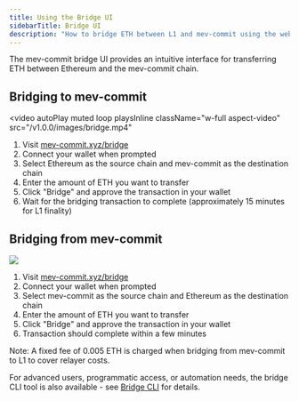 ```yaml
---
title: Using the Bridge UI
sidebarTitle: Bridge UI
description: "How to bridge ETH between L1 and mev-commit using the web interface"
---
```


The mev-commit bridge UI provides an intuitive interface for transferring ETH between Ethereum and the mev-commit chain.

## Bridging to mev-commit

<video
  autoPlay
  muted
  loop
  playsInline
  className="w-full aspect-video"
  src="/v1.0.0/images/bridge.mp4"
></video>


1. Visit [mev-commit.xyz/bridge](https://www.mev-commit.xyz/bridge)
2. Connect your wallet when prompted 
3. Select Ethereum as the source chain and mev-commit as the destination chain
4. Enter the amount of ETH you want to transfer
5. Click "Bridge" and approve the transaction in your wallet
6. Wait for the bridging transaction to complete (approximately 15 minutes for L1 finality)

## Bridging from mev-commit

<Frame>
  <img src="/v1.0.0/images/bridge-from.png" />
</Frame>

1. Visit [mev-commit.xyz/bridge](https://www.mev-commit.xyz/bridge)
2. Connect your wallet when prompted
3. Select mev-commit as the source chain and Ethereum as the destination chain
4. Enter the amount of ETH you want to transfer
5. Click "Bridge" and approve the transaction in your wallet 
6. Transaction should complete within a few minutes

Note: A fixed fee of 0.005 ETH is charged when bridging from mev-commit to L1 to cover relayer costs.

For advanced users, programmatic access, or automation needs, the bridge CLI tool is also available - see [Bridge CLI](/v1.0.0/get-started/bridge-cli) for details.
